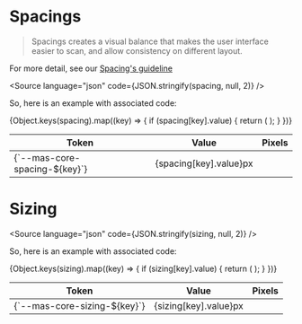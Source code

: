 
<style>
  {`
        .item {
          height: 4px;
          background-color: rgb(34 211 238);
        }
        .table-cell {
            display: table-cell;
        }
    `}
</style>

<Meta title="Guidelines / Spacings & Sizing" />

# Spacings

> Spacings creates a visual balance that makes the user interface easier to scan, and allow consistency on different layout.

For more detail, see our [Spacing's guideline](https://zeroheight.com/9b39bb2a0/p/01e423-spacings/b/505645)

<Source language="json" code={JSON.stringify(spacing, null, 2)} />

So, here is an example with associated code:

<table>
  <thead>
    <th>Token</th>
    <th>Value</th>
    <th>Pixels</th>
  </thead>
  <tbody>
    {Object.keys(spacing).map((key) => {
      if (spacing[key].value) {
        return (
          <tr>
            <td>{`--mas-core-spacing-${key}`}</td>
            <td>{spacing[key].value}px</td>
            <td class="table-cell">
              <div class="item" style={{ width: spacing[key].value + 'px' }}></div>
            </td>
          </tr>
        );
      }
    })}
  </tbody>
</table>

# Sizing

<Source language="json" code={JSON.stringify(sizing, null, 2)} />

So, here is an example with associated code:

<table>
  <thead>
    <th>Token</th>
    <th>Value</th>
    <th>Pixels</th>
  </thead>
  <tbody>
    {Object.keys(sizing).map((key) => {
      if (sizing[key].value) {
        return (
          <tr>
            <td>{`--mas-core-sizing-${key}`}</td>
            <td>{sizing[key].value}px</td>
            <td class="table-cell">
              <div class="item" style={{ width: sizing[key].value + 'px' }}></div>
            </td>
          </tr>
        );
      }
    })}
  </tbody>
</table>